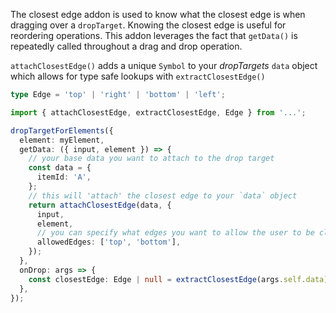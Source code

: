 The closest edge addon is used to know what the closest edge is when dragging over a `dropTarget`. Knowing the closest edge is useful for reordering operations. This addon leverages the fact that `getData()` is repeatedly called throughout a drag and drop operation.

`attachClosestEdge()` adds a unique `Symbol` to your _dropTargets_ `data` object which allows for type safe lookups with `extractClosestEdge()`

```ts
type Edge = 'top' | 'right' | 'bottom' | 'left';
```

```ts
import { attachClosestEdge, extractClosestEdge, Edge } from '...';

dropTargetForElements({
  element: myElement,
  getData: ({ input, element }) => {
    // your base data you want to attach to the drop target
    const data = {
      itemId: 'A',
    };
    // this will 'attach' the closest edge to your `data` object
    return attachClosestEdge(data, {
      input,
      element,
      // you can specify what edges you want to allow the user to be closest to
      allowedEdges: ['top', 'bottom'],
    });
  },
  onDrop: args => {
    const closestEdge: Edge | null = extractClosestEdge(args.self.data);
  },
});
```